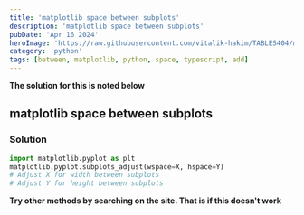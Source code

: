 ```yaml
---
title: 'matplotlib space between subplots'
description: 'matplotlib space between subplots'
pubDate: 'Apr 16 2024'
heroImage: 'https://raw.githubusercontent.com/vitalik-hakim/TABLES404/main/error_b/python.jpg'
category: 'python'
tags: [between, matplotlib, python, space, typescript, add]
---
```


**The solution for this is noted below**

## matplotlib space between subplots

### Solution

```python
import matplotlib.pyplot as plt
matplotlib.pyplot.subplots_adjust(wspace=X, hspace=Y)
# Adjust X for width between subplots
# Adjust Y for height between subplots
```

**Try other methods by searching on the site. That is if this doesn't work**
